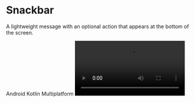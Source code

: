 
# Snackbar

A lightweight message with an optional action that appears at the bottom of the screen.

<TagContainer>
  <Tag>Android</Tag>
  <Tag>Kotlin Multiplatform</Tag>
</TagContainer>

<Video src="https://files.catbox.moe/plop51.mp4" />

<br />

## Installation

```bash copy
./gradlew lumo --add Snackbar
```

## Usage

### Basic Snackbar

```kotlin copy
val snackbarHostState = remember { SnackbarHostState() }

Scaffold(
    snackbarHost = {
        SnackbarHost(hostState = snackbarHostState)
    },
    content = { padding ->
        Box(modifier = Modifier.padding(padding)) {
            Button(
                onClick = {
                    scope.launch {
                        snackbarHostState.showSnackbar(
                            message = "Message sent",
                            actionLabel = "Undo"
                        )
                    }
                }
            ) {
                Text("Show Snackbar")
            }
        }
    }
)

```

### Custom Snackbar

```kotlin copy
Snackbar(
    snackbarData = snackbarData,
    shape = RoundedCornerShape(12.dp),
    containerColor = AppTheme.colors.surface,
    contentColor = AppTheme.colors.onSurface,
    actionColor = AppTheme.colors.primary,
    dismissActionContentColor = AppTheme.colors.onSurface
)
```

## API Documentation

### Parameters

| Parameter                   | Type           | Description                        |
| --------------------------- | -------------- | ---------------------------------- |
| `snackbarData`              | `SnackbarData` | Data for the snackbar              |
| `modifier`                  | `Modifier`     | Modifier for the snackbar          |
| `shape`                     | `Shape`        | Shape of the snackbar container    |
| `containerColor`            | `Color`        | Background color of the snackbar   |
| `contentColor`              | `Color`        | Color of the message text          |
| `actionColor`               | `Color`        | Color of the action button         |
| `actionContentColor`        | `Color`        | Color of the action button text    |
| `dismissActionContentColor` | `Color`        | Color of the dismiss action button |

### SnackbarHostState Methods

| Method         | Parameters                                                                                                     | Description                        |
| -------------- | -------------------------------------------------------------------------------------------------------------- | ---------------------------------- |
| `showSnackbar` | `message: String`<br/>`actionLabel: String?`<br/>`withDismissAction: Boolean`<br/>`duration: SnackbarDuration` | Shows a snackbar with given params |

### SnackbarDuration

| Value        | Description                            |
| ------------ | -------------------------------------- |
| `Short`      | Shows for a short duration (4 seconds) |
| `Long`       | Shows for a long duration (10 seconds) |
| `Indefinite` | Shows until explicitly dismissed       |
